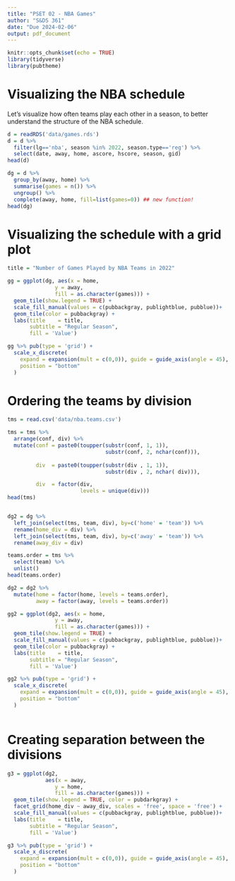 ```yaml
---
title: "PSET 02 - NBA Games"
author: "S&DS 361"
date: "Due 2024-02-06"
output: pdf_document
---
```


```r
knitr::opts_chunk$set(echo = TRUE)
library(tidyverse)
library(pubtheme)
```

# Visualizing the NBA schedule

Let's visualize how often teams play each other in a season, to better understand the structure of the NBA schedule. 

```r
d = readRDS('data/games.rds')
d = d %>% 
  filter(lg=='nba', season %in% 2022, season.type=='reg') %>%
  select(date, away, home, ascore, hscore, season, gid)
head(d)

dg = d %>% 
  group_by(away, home) %>%
  summarise(games = n()) %>%
  ungroup() %>%
  complete(away, home, fill=list(games=0)) ## new function! 
head(dg)
```
\newpage
# Visualizing the schedule with a grid plot 

```r

title = "Number of Games Played by NBA Teams in 2022"

gg = ggplot(dg, aes(x = home, 
               y = away, 
               fill = as.character(games))) + 
  geom_tile(show.legend = TRUE) +
  scale_fill_manual(values = c(pubbackgray, publightblue, pubblue))+
  geom_tile(color = pubbackgray) + 
  labs(title    = title,
       subtitle = "Regular Season",
       fill = 'Value')

gg %>% pub(type = 'grid') +
  scale_x_discrete(
    expand = expansion(mult = c(0,0)), guide = guide_axis(angle = 45),
    position = "bottom"
  )

```


\newpage
# Ordering the teams by division

```r
tms = read.csv('data/nba.teams.csv')

tms = tms %>% 
  arrange(conf, div) %>%
  mutate(conf = paste0(toupper(substr(conf, 1, 1)), 
                               substr(conf, 2, nchar(conf))),
         
         div  = paste0(toupper(substr(div , 1, 1)), 
                               substr(div , 2, nchar( div))), 

         div  = factor(div, 
                       levels = unique(div))) 
head(tms)



```


```r
dg2 = dg %>% 
  left_join(select(tms, team, div), by=c('home' = 'team')) %>%
  rename(home_div = div) %>%
  left_join(select(tms, team, div), by=c('away' = 'team')) %>%
  rename(away_div = div) 

teams.order = tms %>%
  select(team) %>%
  unlist()
head(teams.order)

dg2 = dg2 %>% 
  mutate(home = factor(home, levels = teams.order),
         away = factor(away, levels = teams.order))

gg2 = ggplot(dg2, aes(x = home, 
               y = away, 
               fill = as.character(games))) + 
  geom_tile(show.legend = TRUE) +
  scale_fill_manual(values = c(pubbackgray, publightblue, pubblue))+
  geom_tile(color = pubbackgray) + 
  labs(title    = title,
       subtitle = "Regular Season",
       fill = 'Value')

gg2 %>% pub(type = 'grid') +
  scale_x_discrete(
    expand = expansion(mult = c(0,0)), guide = guide_axis(angle = 45),
    position = "bottom"
  )



```

\newpage
# Creating separation between the divisions


```r
g3 = ggplot(dg2, 
            aes(x = away, 
               y = home, 
               fill = as.character(games))) + 
  geom_tile(show.legend = TRUE, color = pubdarkgray) +
  facet_grid(home_div ~ away_div, scales = 'free', space = 'free') +
  scale_fill_manual(values = c(pubbackgray, publightblue, pubblue))+
  labs(title    = title,
       subtitle = "Regular Season",
       fill = 'Value')

g3 %>% pub(type = 'grid') +
  scale_x_discrete(
    expand = expansion(mult = c(0,0)), guide = guide_axis(angle = 45),
    position = "bottom"
  )


        
```